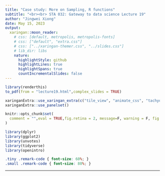 ```yaml
---
title: "Case study: More on Sampling, R functions"
subtitle: "<br><br> STA 032: Gateway to data science Lecture 19"
author: "Jingwei Xiong"
date: May 15, 2023
output:
  xaringan::moon_reader:
    # css: [default, metropolis, metropolis-fonts]
    # css: ["default", "extra.css"]
    # css: ["../xaringan-themer.css", "../slides.css"]
    # lib_dir: libs
    nature:
      highlightStyle: github
      highlightLines: true
      highlightSpans: true
      countIncrementalSlides: false
---
```


```r
library(renderthis)
to_pdf(from = "lecture19.html",complex_slides = TRUE)
```


```r
xaringanExtra::use_xaringan_extra(c("tile_view", "animate_css", "tachyons"))
xaringanExtra::use_panelset()
```

```r
knitr::opts_chunk$set(
  comment = "",eval = TRUE,fig.retina = 2, message=F, warning = F, fig.height = 4.5
)
```

```r
library(dplyr)
library(ggplot2)
library(unvotes)
library(tidyverse)
library(openintro)
```


```css
.tiny .remark-code { font-size: 60%; }
.small .remark-code { font-size: 80%; }
```



---







